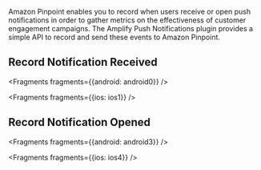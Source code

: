 Amazon Pinpoint enables you to record when users receive or open push notifications in order to gather metrics on the effectiveness of customer engagement campaigns. The Amplify Push Notifications plugin provides a simple API to record and send these events to Amazon Pinpoint.

## Record Notification Received


<Fragments fragments={{android: android0}} />


<Fragments fragments={{ios: ios1}} />

## Record Notification Opened


<Fragments fragments={{android: android3}} />


<Fragments fragments={{ios: ios4}} />
